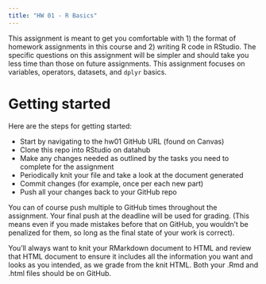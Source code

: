 ```yaml
---
title: "HW 01 - R Basics"
---
```


This assignment is meant to get you comfortable with 1) the format of homework assignments in this course and 2) writing R code in RStudio. The specific questions on this assignment will be simpler and should take you less time than those on future assignments. This assignment focuses on variables, operators, datasets, and `dplyr` basics.

# Getting started

Here are the steps for getting started:

-   Start by navigating to the hw01 GitHub URL (found on Canvas)
-   Clone this repo into RStudio on datahub
-   Make any changes needed as outlined by the tasks you need to complete for the assignment
-   Periodically knit your file and take a look at the document generated
-   Commit changes (for example, once per each new part)
-   Push all your changes back to your GitHub repo

You can of course push multiple to GitHub times throughout the assignment. Your final push at the deadline will be used for grading. (This means even if you made mistakes before that on GitHub, you wouldn't be penalized for them, so long as the final state of your work is correct).

::: callout-important
You'll always want to knit your RMarkdown document to HTML and review that HTML document to ensure it includes all the information you want and looks as you intended, as we grade from the knit HTML. Both your .Rmd and .html files should be on GitHub.
:::
